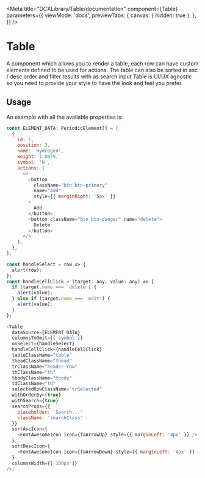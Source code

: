
<Meta
  title="DCXLibrary/Table/documentation"
  component={Table}
  parameters={{
    viewMode: 'docs',
    previewTabs: {
      canvas: { hidden: true },
    },
  }}
/>

# Table

A component which allows you to render a table, each row can have custom elements defined to be used for actions. The table can also be sorted in asc / desc order and filter results with as search input
Table is UI/UX agnostic so you need to provide your style to have the look
and feel you prefer.

## Usage

An example with all the available properties is:

```js
const ELEMENT_DATA: PeriodicElement[] = [
  {
    id: 1,
    position: 3,
    name: 'Hydrogen',
    weight: 1.0079,
    symbol: 'H',
    actions: (
      <>
        <button
          className="btn btn-primary"
          name="add"
          style={{ marginRight: '5px' }}
        >
          Add
        </button>
        <button className="btn btn-danger" name="delete">
          Delete
        </button>
      </>
    ),
  },
];

const handleSelect = row => {
  alert(row);
};
const handleCellClick = (target: any, value: any) => {
  if (target.name === 'delete') {
    alert(value);
  } else if (target.name === 'edit') {
    alert(value);
  }
};

<Table
  dataSource={ELEMENT_DATA}
  columnsToOmit={['symbol']}
  onSelect={handleSelect}
  handleCellClick={handleCellClick}
  tableClassName="table"
  theadClassName="thead"
  trClassName="header-row"
  thClassName="th"
  tbodyClassName="tbody"
  tdClassName="td"
  selectedRowClassName="trSelected"
  withOrderBy={true}
  withSearch={true}
  searchProps={{
    placeholder: 'Search...'
    className: 'searchClass'
  }}
  sortAscIcon={
    <FontAwesomeIcon icon={faArrowUp} style={{ marginLeft: '4px' }} />
  }
  sortDescIcon={
    <FontAwesomeIcon icon={faArrowDown} style={{ marginLeft: '4px' }} />
  }
  columnsWidth={['100px']}
/>;
```

<Props of={Table} />
